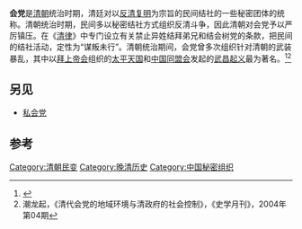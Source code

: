 {{noteTA|zh-cn:秘; zh-hk:秘; zh-tw:祕}}
'''会党'''是[[清朝|清朝]]统治时期，清廷对以[[反清复明|反清复明]]为宗旨的民间结社的一些秘密团体的统称。清朝统治时期，民间多以秘密结社方式组织反清斗争，因此清朝对会党予以严厉镇压。在《[[清律|清律]]》中专门设立有关禁止异姓结拜弟兄和结会树党的条款，把民间的结社活动，定性为“谋叛未行”。清朝统治期间，会党曾多次组织针对清朝的武装暴乱，其中以[[拜上帝会|拜上帝会]]组织的[[太平天国|太平天国]]和[[中国同盟会|中国同盟会]]发起的[[武昌起义|武昌起义]]最为著名。<ref>{{cite book|author=秦宝琦 / 谭松林|title=《中国秘密社会》|year=2002年10月|publisher=福建人民出版社|isbn=9787211037513}}</ref><ref>潮龙起，《清代会党的地域环境与清政府的社会控制》，《史学月刊》，2004年第04期</ref>

==另见==
* [[私会党|私会党]]

==参考==
{{Reflist|2}}

[[Category:清朝民变|Category:清朝民变]]
[[Category:晚清历史|Category:晚清历史]]
[[Category:中国秘密组织|Category:中国秘密组织]]